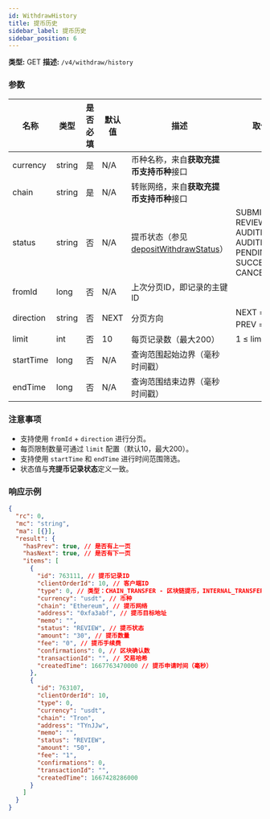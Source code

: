 ```yaml
---
id: WithdrawHistory
title: 提币历史
sidebar_label: 提币历史
sidebar_position: 6
---
```


**类型:** GET **描述:** `/v4/withdraw/history`

### 参数

| 名称 | 类型 | 是否必填 | 默认值 | 描述 | 取值范围 |
| --- | --- | --- | --- | --- | --- |
| currency | string | 是 | N/A | 币种名称，来自**获取充提币支持币种**接口 |  |
| chain | string | 是 | N/A | 转账网络，来自**获取充提币支持币种**接口 |  |
| status | string | 否 | N/A | 提币状态（参见[depositWithdrawStatus](#depositWithdrawStatus)） | SUBMIT, REVIEW, AUDITED, AUDITED_AGAIN, PENDING, SUCCESS, FAIL, CANCEL |
| fromId | long | 否 | N/A | 上次分页ID，即记录的主键ID |  |
| direction | string | 否 | NEXT | 分页方向 | NEXT = 下一页，PREV = 上一页 |
| limit | int | 否 | 10 | 每页记录数（最大200） | 1 ≤ limit ≤ 200 |
| startTime | long | 否 | N/A | 查询范围起始边界（毫秒时间戳） |  |
| endTime | long | 否 | N/A | 查询范围结束边界（毫秒时间戳） |  |

### 注意事项

- 支持使用 `fromId` + `direction` 进行分页。
- 每页限制数量可通过 `limit` 配置（默认10，最大200）。
- 支持使用 `startTime` 和 `endTime` 进行时间范围筛选。
- 状态值与**充提币记录状态**定义一致。

### 响应示例

```json title="响应"
{
  "rc": 0,
  "mc": "string",
  "ma": [{}],
  "result": {
    "hasPrev": true, // 是否有上一页
    "hasNext": true, // 是否有下一页
    "items": [
      {
        "id": 763111, // 提币记录ID
        "clientOrderId": 10, // 客户端ID
        "type": 0, // 类型：CHAIN_TRANSFER - 区块链提币，INTERNAL_TRANSFER - 内部提币
        "currency": "usdt", // 币种
        "chain": "Ethereum", // 提币网络
        "address": "0xfa3abf", // 提币目标地址
        "memo": "",
        "status": "REVIEW", // 提币状态
        "amount": "30", // 提币数量
        "fee": "0", // 提币手续费
        "confirmations": 0, // 区块确认数
        "transactionId": "", // 交易哈希
        "createdTime": 1667763470000 // 提币申请时间（毫秒）
      },
      {
        "id": 763107,
        "clientOrderId": 10,
        "type": 0,
        "currency": "usdt",
        "chain": "Tron",
        "address": "TYnJJw",
        "memo": "",
        "status": "REVIEW",
        "amount": "50",
        "fee": "1",
        "confirmations": 0,
        "transactionId": "",
        "createdTime": 1667428286000
      }
    ]
  }
}
```